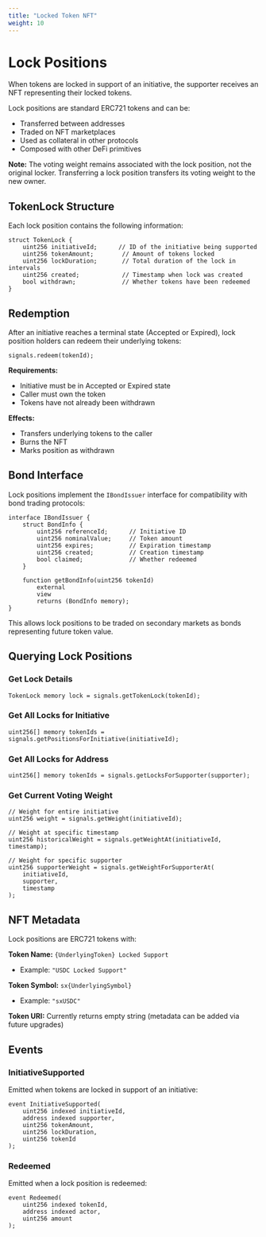 ```yaml
---
title: "Locked Token NFT"
weight: 10
---
```


# Lock Positions

When tokens are locked in support of an initiative, the supporter receives an NFT representing their locked tokens.

Lock positions are standard ERC721 tokens and can be:
- Transferred between addresses
- Traded on NFT marketplaces
- Used as collateral in other protocols
- Composed with other DeFi primitives

**Note:** The voting weight remains associated with the lock position, not the original locker. Transferring a lock position transfers its voting weight to the new owner.

## TokenLock Structure

Each lock position contains the following information:

```solidity
struct TokenLock {
    uint256 initiativeId;      // ID of the initiative being supported
    uint256 tokenAmount;        // Amount of tokens locked
    uint256 lockDuration;       // Total duration of the lock in intervals
    uint256 created;            // Timestamp when lock was created
    bool withdrawn;             // Whether tokens have been redeemed
}
```

## Redemption

After an initiative reaches a terminal state (Accepted or Expired), lock position holders can redeem their underlying tokens:

```solidity
signals.redeem(tokenId);
```

**Requirements:**
- Initiative must be in Accepted or Expired state
- Caller must own the token
- Tokens have not already been withdrawn

**Effects:**
- Transfers underlying tokens to the caller
- Burns the NFT
- Marks position as withdrawn

## Bond Interface

Lock positions implement the `IBondIssuer` interface for compatibility with bond trading protocols:

```solidity
interface IBondIssuer {
    struct BondInfo {
        uint256 referenceId;      // Initiative ID
        uint256 nominalValue;     // Token amount
        uint256 expires;          // Expiration timestamp
        uint256 created;          // Creation timestamp
        bool claimed;             // Whether redeemed
    }

    function getBondInfo(uint256 tokenId)
        external
        view
        returns (BondInfo memory);
}
```

This allows lock positions to be traded on secondary markets as bonds representing future token value.

## Querying Lock Positions

### Get Lock Details
```solidity
TokenLock memory lock = signals.getTokenLock(tokenId);
```

### Get All Locks for Initiative
```solidity
uint256[] memory tokenIds = signals.getPositionsForInitiative(initiativeId);
```

### Get All Locks for Address
```solidity
uint256[] memory tokenIds = signals.getLocksForSupporter(supporter);
```

### Get Current Voting Weight
```solidity
// Weight for entire initiative
uint256 weight = signals.getWeight(initiativeId);

// Weight at specific timestamp
uint256 historicalWeight = signals.getWeightAt(initiativeId, timestamp);

// Weight for specific supporter
uint256 supporterWeight = signals.getWeightForSupporterAt(
    initiativeId,
    supporter,
    timestamp
);
```

## NFT Metadata

Lock positions are ERC721 tokens with:

**Token Name:** `{UnderlyingToken} Locked Support`
- Example: `"USDC Locked Support"`

**Token Symbol:** `sx{UnderlyingSymbol}`
- Example: `"sxUSDC"`

**Token URI:** Currently returns empty string (metadata can be added via future upgrades)

## Events

### InitiativeSupported
Emitted when tokens are locked in support of an initiative:

```solidity
event InitiativeSupported(
    uint256 indexed initiativeId,
    address indexed supporter,
    uint256 tokenAmount,
    uint256 lockDuration,
    uint256 tokenId
);
```

### Redeemed
Emitted when a lock position is redeemed:

```solidity
event Redeemed(
    uint256 indexed tokenId,
    address indexed actor,
    uint256 amount
);
```

